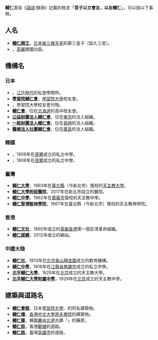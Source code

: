 '''輔仁'''源自《[[論語|論語]]·顏淵》記載的格言「'''君子以文會友，以友輔仁'''」，可以指以下事物。

==人名==
*'''[[輔仁親王|輔仁親王]]'''，[[日本|日本]][[後三條天皇|後三條天皇]]的第三皇子（延久三宮）。
*'''{{link-ko|全輔仁|전보인}}'''，[[高麗|高麗]]開國功臣。

==機構名==
=== 日本 ===
*'''{{link-ja|輔仁堂|輔仁堂}}'''，[[江戶時代|江戶時代]]的私塾學問所。
*'''[[學習院輔仁會|學習院輔仁會]]'''，[[學習院大學|學習院大學]]校友會。
*'''{{link-ja|學習院輔仁會雜誌|学習院輔仁会雑誌}}'''，學習院大學校友會刊物。
*'''{{link-ja|北海道札幌西高等学校|北海道札幌西高等学校}}[[輔仁會|輔仁會]]'''，位在[[北海道|北海道]]的高中校友會。
*'''[[公益財團法人輔仁會|公益財團法人輔仁會]]'''，位在[[東京|東京]]的法人組織。
*'''[[一般財團法人輔仁會|一般財團法人輔仁會]]'''，位在[[長崎|長崎]]的法人組織。
*'''[[醫療法人社團輔仁會|醫療法人社團輔仁會]]'''，位在[[廣島|廣島]]的法人組織。

=== 韓國 ===
*'''{{link-ko|輔仁高等學校|보인고등학교}}'''，1908年在[[首爾|首爾]]成立的私立中學。
*'''{{link-ko|輔仁中學校|보인중학교}}'''，1908年在[[首爾|首爾]]成立的私立中學。

=== 臺灣 ===
*'''[[輔仁大學|輔仁大學]]'''，1963年在[[新北市|臺北縣]]（今新北市）復校的[[天主教大學|天主教大學]]。
*'''[[輔仁大學附設醫院|輔仁大學附設醫院]]'''，2017年在新北市設立的醫院。
*'''[[嘉義市私立天主教輔仁高級中學|輔仁中學]]'''，1962年在[[嘉義市|嘉義市]]復校的天主教中學。
*'''[[輔仁聖博敏神學院|輔仁聖博敏神學院]]'''，1967年在臺北縣（今新北市）復校的天主教神學院。

=== 香港 ===
*'''[[輔仁文社|輔仁文社]]'''，1892年成立的[[英屬香港|英屬香港]]第一個反清革命組織。
*'''[[輔仁媒體|輔仁媒體]]'''，2012年成立的網站。

=== 中國大陸 ===
*'''[[輔仁社|輔仁社]]'''，1913年在[[北京|北京]][[香山_(北京)|香山]][[靜宜園|靜宜園]]成立的教育機構。
*'''[[輔仁中學_(無錫)|輔仁中學]]'''，1918年在[[江蘇省|江蘇省]][[無錫市|無錫市]]成立的私立中學。
*'''[[北平輔仁大學|北平輔仁大學]]'''，1925年在[[北京|北京]]成立的天主教大學。
*'''[[北平輔仁大學附屬中學|北平輔仁大學附屬中學]]'''，1929年在[[北京|北京]]成立的天主教中學。

==建築與道路名==
*'''[[輔仁會館|輔仁會館]]'''，日本[[學習院大學|學習院大學]]、{{link-ja|北海道札幌西高等学校|北海道札幌西高等学校}}的同名建築物。
*'''[[輔仁樓|輔仁樓]]'''，[[香港中文大學|香港中文大學]][[逸夫書院|逸夫書院]]的建築物。
*'''[[輔仁齋|輔仁齋]]'''，韓國[[慶尚北道|慶尚北道]]古蹟「{{link-ko|秀峯亭|수봉정}}」的藥房。
*'''[[輔仁街|輔仁街]]'''，香港[[觀塘|觀塘]]的道路。
*'''[[輔仁路|輔仁路]]'''，臺灣[[高雄市|高雄市]]的道路。

{{disambig|Cat=二字亞洲相關消歧義}}